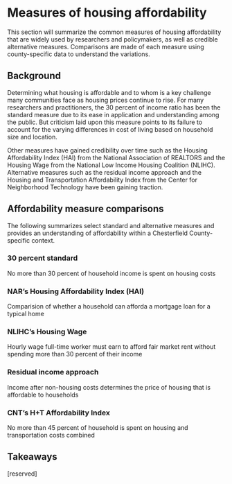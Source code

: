 # Measures of housing affordability {#part-1a-2}

This section will summarize the common measures of housing affordability that are widely used by researchers and policymakers, as well as credible alternative measures. Comparisons are made of each measure using county-specific data to understand the variations.

## Background

Determining what housing is affordable and to whom is a key challenge many communities face as housing prices continue to rise. For many researchers and practitioners, the 30 percent of income ratio has been the standard measure due to its ease in application and understanding among the public. But criticism laid upon this measure points to its failure to account for the varying differences in cost of living based on household size and location.

Other measures have gained credibility over time such as the Housing Affordability Index (HAI) from the National Association of REALTORS and the Housing Wage from the National Low Income Housing Coalition (NLIHC). Alternative measures such as the residual income approach and the Housing and Transportation Affordability Index from the Center for Neighborhood Technology have been gaining traction.

## Affordability measure comparisons

The following summarizes select standard and alternative measures and provides an understanding of affordability within a Chesterfield County-specific context.

### 30 percent standard

No more than 30 percent of household income is spent on housing costs

### NAR's Housing Affordability Index (HAI)

Comparision of whether a household can afforda a mortgage loan for a typical home

### NLIHC's Housing Wage

Hourly wage full-time worker must earn to afford fair market rent without spending more than 30 percent of their income

### Residual income approach

Income after non-housing costs determines the price of housing that is affordable to households

### CNT's H+T Affordability Index

No more than 45 percent of household is spent on housing and transportation costs combined

## Takeaways

[reserved]

